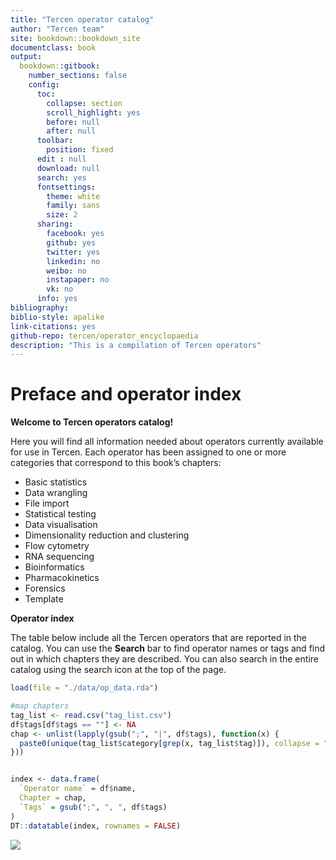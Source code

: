 ```yaml
---
title: "Tercen operator catalog"
author: "Tercen team"
site: bookdown::bookdown_site
documentclass: book
output: 
  bookdown::gitbook:
    number_sections: false
    config:
      toc:
        collapse: section
        scroll_highlight: yes
        before: null
        after: null
      toolbar:
        position: fixed
      edit : null
      download: null
      search: yes
      fontsettings:
        theme: white
        family: sans
        size: 2
      sharing:
        facebook: yes
        github: yes
        twitter: yes
        linkedin: no
        weibo: no
        instapaper: no
        vk: no
      info: yes
bibliography: 
biblio-style: apalike
link-citations: yes
github-repo: tercen/operator_encyclopaedia
description: "This is a compilation of Tercen operators"
---
```


# Preface and operator index {-}

**Welcome to Tercen operators catalog!**

Here you will find all information needed about operators currently available for use in Tercen.
Each operator has been assigned to one or more categories that correspond to this book's chapters:

* Basic statistics
* Data wrangling
* File import
* Statistical testing
* Data visualisation
* Dimensionality reduction and clustering
* Flow cytometry
* RNA sequencing
* Bioinformatics
* Pharmacokinetics
* Forensics
* Template

**Operator index**

The table below include all the Tercen operators that are reported in 
the catalog. You can use the __Search__ bar to find operator names or tags and find
out in which chapters they are described. You can also search in the entire
catalog using the search icon at the top of the page.

```r
load(file = "./data/op_data.rda")

#map chapters
tag_list <- read.csv("tag_list.csv")
df$tags[df$tags == ""] <- NA
chap <- unlist(lapply(gsub(";", "|", df$tags), function(x) {
  paste0(unique(tag_list$category[grep(x, tag_list$tag)]), collapse = ", ")
}))


index <- data.frame(
  `Operator name` = df$name,
  Chapter = chap,
  `Tags` = gsub(";", ", ", df$tags)
)
DT::datatable(index, rownames = FALSE)
```

![](./data/wordcloud.png)
